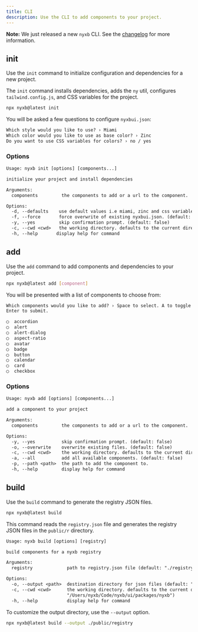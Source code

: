```yaml
---
title: CLI
description: Use the CLI to add components to your project.
---
```


<Callout>

**Note:** We just released a new `nyxb` CLI. See the [changelog](/docs/changelog) for more information.

</Callout>

## init

Use the `init` command to initialize configuration and dependencies for a new project.

The `init` command installs dependencies, adds the `ny` util, configures `tailwind.config.js`, and CSS variables for the project.

```bash
npx nyxb@latest init
```

You will be asked a few questions to configure `nyxbui.json`:

```txt showLineNumbers
Which style would you like to use? › Miami
Which color would you like to use as base color? › Zinc
Do you want to use CSS variables for colors? › no / yes
```

### Options

```txt
Usage: nyxb init [options] [components...]

initialize your project and install dependencies

Arguments:
  components         the components to add or a url to the component.

Options:
  -d, --defaults    use default values i.e miami, zinc and css variables. (default: false)
  -f, --force       force overwrite of existing nyxbui.json. (default: false)
  -y, --yes         skip confirmation prompt. (default: false)
  -c, --cwd <cwd>   the working directory. defaults to the current directory.
  -h, --help       display help for command
```

## add

Use the `add` command to add components and dependencies to your project.

```bash
npx nyxb@latest add [component]
```

You will be presented with a list of components to choose from:

```txt
Which components would you like to add? › Space to select. A to toggle all.
Enter to submit.

◯  accordion
◯  alert
◯  alert-dialog
◯  aspect-ratio
◯  avatar
◯  badge
◯  button
◯  calendar
◯  card
◯  checkbox
```

### Options

```txt
Usage: nyxb add [options] [components...]

add a component to your project

Arguments:
  components         the components to add or a url to the component.

Options:
  -y, --yes          skip confirmation prompt. (default: false)
  -o, --overwrite    overwrite existing files. (default: false)
  -c, --cwd <cwd>    the working directory. defaults to the current directory.
  -a, --all          add all available components. (default: false)
  -p, --path <path>  the path to add the component to.
  -h, --help         display help for command
```

## build

Use the `build` command to generate the registry JSON files.

```bash
npx nyxb@latest build
```

This command reads the `registry.json` file and generates the registry JSON files in the `public/r` directory.

```txt
Usage: nyxb build [options] [registry]

build components for a nyxb registry

Arguments:
  registry             path to registry.json file (default: "./registry.json")

Options:
  -o, --output <path>  destination directory for json files (default: "./public/r")
  -c, --cwd <cwd>      the working directory. defaults to the current directory. (default:
                       "/Users/nyxb/Code/nyxb/ui/packages/nyxb")
  -h, --help           display help for command
```

To customize the output directory, use the `--output` option.

```bash
npx nyxb@latest build --output ./public/registry
```
